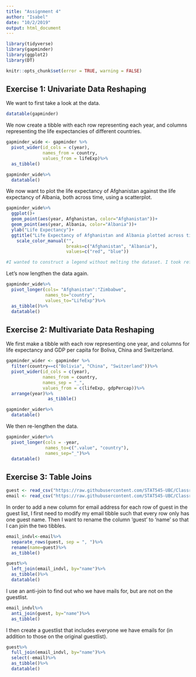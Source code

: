 ```yaml
---
title: "Assignment 4"
author: "Isabel"
date: "10/2/2019"
output: html_document
---
```



```r
library(tidyverse)
library(gapminder)
library(ggplot2)
library(DT)
```

```r
knitr::opts_chunk$set(error = TRUE, warning = FALSE)
```

## Exercise 1: Univariate Data Reshaping 

We want to first take a look at the data. 

```r
datatable(gapminder)
```

We now create a tibble with each row representing each year, and columns representing the life expectancies of different countries. 

```r
gapminder_wide <- gapminder %>% 
  pivot_wider(id_cols = c(year), 
              names_from = country, 
              values_from = lifeExp)%>%
  as_tibble()

gapminder_wide%>%
  datatable()
```

We now want to plot the life expectancy of Afghanistan against the life expectancy of Albania, both across time, using a scatterplot. 

```r
gapminder_wide%>%
  ggplot()+
  geom_point(aes(year, Afghanistan, color="Afghanistan"))+
  geom_point(aes(year, Albania, color="Albania"))+
  ylab("Life Expectancy")+
  ggtitle("Life Expectancy of Afghanistan and Albania plotted across time")+
    scale_color_manual("",
                       breaks=c("Afghanistan", "Albania"),
                       values=c("red", "blue"))

#I wanted to construct a legend without melting the dataset. I took reference from the following website: https://stackoverflow.com/questions/10349206/add-legend-to-ggplot2-line-plot
```

Let's now lengthen the data again. 

```r

gapminder_wide%>%
  pivot_longer(cols= "Afghanistan":"Zimbabwe",
               names_to="country",
               values_to="LifeExp")%>%
  as_tibble()%>%
  datatable()

```

## Exercise 2: Multivariate Data Reshaping 

We first make a tibble with each row representing one year, and columns for life expectancy and GDP per capita for Boliva, China and Switzerland. 

```r
gapminder_wider <- gapminder %>%
  filter(country==c("Bolivia", "China", "Switzerland"))%>%
  pivot_wider(id_cols = c(year), 
              names_from = country,
              names_sep = "_",
              values_from = c(lifeExp, gdpPercap))%>%
  arrange(year)%>%
                as_tibble()

gapminder_wider%>%
  datatable()

```

We then re-lengthen the data.

```r
gapminder_wider%>%
  pivot_longer(cols = -year, 
               names_to=c(".value", "country"),
               names_sep="_")%>%
  datatable()

```

## Exercise 3: Table Joins

```r
guest <- read_csv("https://raw.githubusercontent.com/STAT545-UBC/Classroom/master/data/wedding/attend.csv")
email <- read_csv("https://raw.githubusercontent.com/STAT545-UBC/Classroom/master/data/wedding/emails.csv")
```

In order to add a new column for email address for each row of guest in the guest list, I first need to modify my email tibble such that every row only has one guest name. Then I want to rename the column 'guest' to 'name' so that I can join the two tibbles. 

```r

email_indvl<-email%>%
  separate_rows(guest, sep = ", ")%>%
  rename(name=guest)%>%
  as_tibble()

guest%>%
  left_join(email_indvl, by="name")%>%
  as_tibble()%>%
  datatable()
```

I use an anti-join to find out who we have mails for, but are not on the guestlist.

```r
email_indvl%>%
  anti_join(guest, by="name")%>%
  as_tibble()
```

I then create a guestlist that includes everyone we have emails for (in addition to those on the original guestlist).

```r
guest%>%
  full_join(email_indvl, by="name")%>%
  select(-email)%>%
  as_tibble()%>%
  datatable()
```


